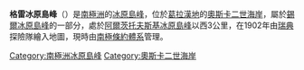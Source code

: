 {{coord|65|6|S|60|5|W|source:GNIS|display=title}}

'''格雷冰原島峰'''（{{lang-en|Gray Nunatak}}）是[[南極洲|南極洲]]的[[冰原島峰|冰原島峰]]，位於[[葛拉漢地|葛拉漢地]]的[[奧斯卡二世海岸|奧斯卡二世海岸]]，屬於[[錫爾冰原島峰|錫爾冰原島峰]]的一部分，處於[[阿爾茨托夫斯基冰原島峰|阿爾茨托夫斯基冰原島峰]]以西3公里，在1902年由[[瑞典|瑞典]]探險隊繪入地圖，現時由[[南極條約體系|南極條約體系]]管理。

{{DEFAULTSORT:Gray Nunatak}}
[[Category:南極洲冰原島峰|Category:南極洲冰原島峰]]
[[Category:奧斯卡二世海岸|Category:奧斯卡二世海岸]]


{{OscarIICoast-geo-stub}}